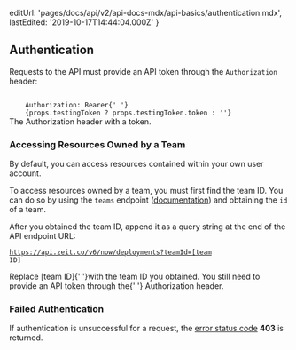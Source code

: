 
  editUrl: 'pages/docs/api/v2/api-docs-mdx/api-basics/authentication.mdx',
  lastEdited: '2019-10-17T14:44:04.000Z'
}

## Authentication

Requests to the <ProductName /> API must provide an API token through the `Authorization` header:

<Code>
    Authorization: Bearer{' '}
    {props.testingToken ? props.testingToken.token : '<TOKEN>'}
</Code>
<Caption>
    The <InlineCode>Authorization</InlineCode> header with a token.
</Caption>

### Accessing Resources Owned by a Team

By default, you can access resources contained within your own user account.

To access resources owned by a team, you must first find the team ID. You can do so by using the `teams` endpoint ([documentation](#endpoints/teams/list-all-your-teams)) and obtaining the `id` of a team.

After you obtained the team ID, append it as a query string at the end of the API endpoint URL:

<Code>https://api.zeit.co/v6/now/deployments?teamId=[team ID]</Code>
<Caption>
    Replace <InlineCode>[team ID]</InlineCode>{' '}with the team ID you obtained.
</Caption>

<Note>
  You still need to provide an API token through the{' '}
  <InlineCode>Authorization</InlineCode> header.
</Note>

### Failed Authentication

If authentication is unsuccessful for a request, the [error status code](#api-basics/errors) **403** is returned.
